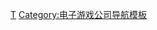 {{Navbox
|name = Mojang
|title = [[Mojang Studios]]
|bodyclass = hlist
|image =

|group1 = 电子游戏
|list1 = 
* [[我的世界]]
** [[我的世界：基岩版|基岩版]]
* [[卷軸 (遊戲)|卷軸]]
* [[我的世界：故事模式]]
* [[Cobalt (游戏)|Cobalt]]
* [[迷你工艺]]
* [[0x10c|0x10<sup>c</sup>]]

 |group2 = 人物
 |list2 =
* [[马库斯·佩尔松]]<small>（{{Lang|en|Markus Persson}}）</small>
* [[延斯·伯根斯坦]]<small>（{{lang|en|Jens Bergensten}}）</small>
* [[克里斯托弗·择特斯塔德]]<small>（{{lang|en|Kristoffer Zetterstrand}}）</small>
* [[C418|丹尼尔·罗森菲尔德]]<small>（{{lang|en|Daniel Rosenfeld}}）</small>
** [[C418音乐作品列表|作品列表]]

| below = 母公司：[[Xbox遊戲工作室]]（[[微软]]）
}}<noinclude>
{{collapsible option}}
[[Category:Mojang|Τ]]
[[Category:电子游戏公司导航模板]]
</noinclude>